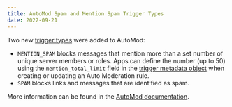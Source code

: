 ```yaml
---
title: AutoMod Spam and Mention Spam Trigger Types
date: 2022-09-21
---
```


Two new [trigger types](#DOCS_RESOURCES_AUTO_MODERATION/auto-moderation-rule-object-trigger-types) were added to AutoMod:

- `MENTION_SPAM` blocks messages that mention more than a set number of unique server members or roles. Apps can define the number (up to 50) using the `mention_total_limit` field in the [trigger metadata object](#DOCS_RESOURCES_AUTO_MODERATION/auto-moderation-rule-object-trigger-metadata) when creating or updating an Auto Moderation rule.
- `SPAM` blocks links and messages that are identified as spam.

More information can be found in the [AutoMod documentation](#DOCS_RESOURCES_AUTO_MODERATION).
